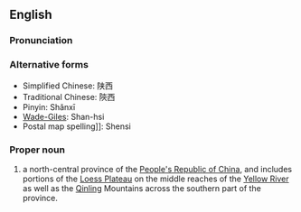 ==English==
{{wikipedia}}

===Pronunciation===
{{Audio|zh-Shaanxi.ogg|Shaanxi}}

===Alternative forms===
*Simplified Chinese: 陕西 
*Traditional Chinese: 陝西 
*Pinyin: Shǎnxī 
*[[Wade-Giles]]: Shan-hsi
*Postal map spelling]]: Shensi

===Proper noun===
{{en-proper-noun}}

#a north-central province of the [[People's Republic of China]], and includes portions of the [[Loess Plateau]] on the middle reaches of the [[Yellow River]] as well as the [[Qinling]] Mountains across the southern part of the province.